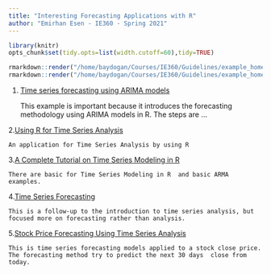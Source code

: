 ```yaml
---
title: "Interesting Forecasting Applications with R"
author: "Emirhan Esen - IE360 - Spring 2021"
---
```

```r
library(knitr)
opts_chunk$set(tidy.opts=list(width.cutoff=60),tidy=TRUE)
```

```r
rmarkdown::render("/home/baydogan/Courses/IE360/Guidelines/example_homework_0.Rmd",output_format="pdf_document")
rmarkdown::render("/home/baydogan/Courses/IE360/Guidelines/example_homework_0.Rmd",output_format="html_document")
```

1. [Time series forecasting using ARIMA models](https://blogs.oracle.com/datascience/introduction-to-forecasting-with-arima-in-r)

    This example is important because it introduces the forecasting methodology using ARIMA models in R. The steps are ...

2.[Using R for Time Series Analysis](https://a-little-book-of-r-for-time-series.readthedocs.io/en/latest/src/timeseries.html)

    An application for Time Series Analysis by using R 
    
3.[A Complete Tutorial on Time Series Modeling in R](https://www.analyticsvidhya.com/blog/2015/12/complete-tutorial-time-series-modeling/)

    There are basic for Time Series Modeling in R  and basic ARMA examples.
    
4.[Time Series Forecasting](http://r-statistics.co/Time-Series-Forecasting-With-R.html)    

    This is a follow-up to the introduction to time series analysis, but focused more on forecasting rather than analysis.
    
5.[Stock Price Forecasting Using Time Series Analysis](https://rpubs.com/kapage/523169)

    This is time series forecasting models applied to a stock close price. The forecasting method try to predict the next 30 days  close from today.